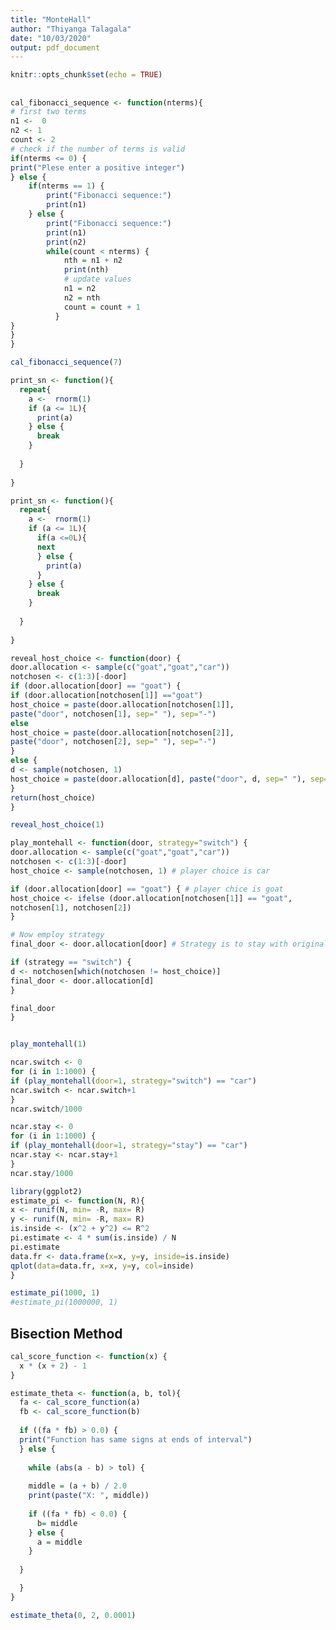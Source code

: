 ```yaml
---
title: "MonteHall"
author: "Thiyanga Talagala"
date: "10/03/2020"
output: pdf_document
---
```


```r
knitr::opts_chunk$set(echo = TRUE)
```


##  

```r
cal_fibonacci_sequence <- function(nterms){
# first two terms
n1 <-  0
n2 <- 1
count <- 2
# check if the number of terms is valid
if(nterms <= 0) {
print("Plese enter a positive integer")
} else {
    if(nterms == 1) {
        print("Fibonacci sequence:")
        print(n1)
    } else {
        print("Fibonacci sequence:")
        print(n1)
        print(n2)
        while(count < nterms) {
            nth = n1 + n2
            print(nth)
            # update values
            n1 = n2
            n2 = nth
            count = count + 1
          }
}
}
}

cal_fibonacci_sequence(7)
```




```r
print_sn <- function(){
  repeat{
    a <-  rnorm(1)
    if (a <= 1L){
      print(a)
    } else {
      break
    }
    
  }
  
}


```


```r

print_sn <- function(){
  repeat{
    a <-  rnorm(1)
    if (a <= 1L){
      if(a <=0L){
      next
      } else {
        print(a)
      }
    } else {
      break
    }
    
  }
  
}


```


```r
reveal_host_choice <- function(door) {
door.allocation <- sample(c("goat","goat","car"))
notchosen <- c(1:3)[-door]
if (door.allocation[door] == "goat") {
if (door.allocation[notchosen[1]] =="goat")
host_choice = paste(door.allocation[notchosen[1]],
paste("door", notchosen[1], sep=" "), sep="-")
else
host_choice = paste(door.allocation[notchosen[2]],
paste("door", notchosen[2], sep=" "), sep="-")
}
else {
d <- sample(notchosen, 1)
host_choice = paste(door.allocation[d], paste("door", d, sep=" "), sep="-")
}
return(host_choice)
}

reveal_host_choice(1)
```


\newpage

```r
play_montehall <- function(door, strategy="switch") {
door.allocation <- sample(c("goat","goat","car"))
notchosen <- c(1:3)[-door]
host_choice <- sample(notchosen, 1) # player choice is car

if (door.allocation[door] == "goat") { # player chice is goat
host_choice <- ifelse (door.allocation[notchosen[1]] == "goat",
notchosen[1], notchosen[2])
}

# Now employ strategy
final_door <- door.allocation[door] # Strategy is to stay with original choice

if (strategy == "switch") {
d <- notchosen[which(notchosen != host_choice)]
final_door <- door.allocation[d]
}

final_door
}


play_montehall(1)
```

\newpage

```r
ncar.switch <- 0
for (i in 1:1000) {
if (play_montehall(door=1, strategy="switch") == "car")
ncar.switch <- ncar.switch+1
}
ncar.switch/1000

ncar.stay <- 0
for (i in 1:1000) {
if (play_montehall(door=1, strategy="stay") == "car")
ncar.stay <- ncar.stay+1
}
ncar.stay/1000

```

\newpage

```r
library(ggplot2)
estimate_pi <- function(N, R){
x <- runif(N, min= -R, max= R)
y <- runif(N, min= -R, max= R)
is.inside <- (x^2 + y^2) <= R^2
pi.estimate <- 4 * sum(is.inside) / N
pi.estimate
data.fr <- data.frame(x=x, y=y, inside=is.inside)
qplot(data=data.fr, x=x, y=y, col=inside)
}

estimate_pi(1000, 1)
#estimate_pi(1000000, 1)

```



## Bisection Method

```r

cal_score_function <- function(x) {
  x * (x + 2) - 1
}

estimate_theta <- function(a, b, tol){
  fa <- cal_score_function(a)
  fb <- cal_score_function(b)
 
  if ((fa * fb) > 0.0) {
  print("Function has same signs at ends of interval")
  } else {
    
    while (abs(a - b) > tol) {
      
    middle = (a + b) / 2.0
    print(paste("X: ", middle))
    
    if ((fa * fb) < 0.0) {
      b= middle
    } else {
      a = middle
    }
    
  }

  }
}

estimate_theta(0, 2, 0.0001)

```